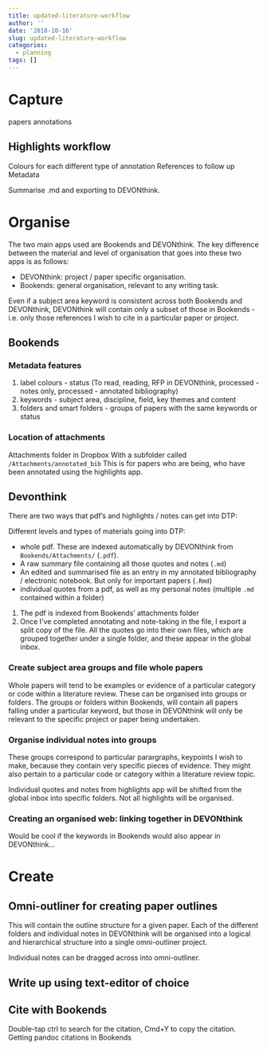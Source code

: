 ```yaml
---
title: updated-literature-workflow
author: ''
date: '2018-10-16'
slug: updated-literature-workflow
categories:
  - planning
tags: []
---
```


# Capture

papers
annotations

## Highlights workflow

Colours for each different type of annotation
References to follow up
Metadata

Summarise .md and exporting to DEVONthink.

# Organise

The two main apps used are Bookends and DEVONthink. The key difference between the material and level of organisation that goes into these two apps is as follows:

- DEVONthink: project / paper specific organisation.
- Bookends: general organisation, relevant to any writing task. 

Even if a subject area keyword is consistent across both Bookends and DEVONthink, DEVONthink will contain only a subset of those in Bookends - i.e. only those references I wish to cite in a particular paper or project.

## Bookends

### Metadata features

1. label colours - status (To read, reading, RFP in DEVONthink, processed - notes only, processed - annotated bibliography)
2. keywords - subject area, discipline, field, key themes and content
3. folders and smart folders - groups of papers with the same keywords or status

### Location of attachments

Attachments folder in Dropbox
With a subfolder called `/Attachments/annotated_bib` This is for papers who are being, who have been annotated using the highlights app.

## Devonthink

There are two ways that pdf's and highlights / notes can get into DTP:

Different levels and types of materials going into DTP:

- whole pdf. These are indexed automatically by DEVONthink from  `Bookends/Attachments/` (`.pdf`).
- A raw summary file containing all those quotes and notes (`.md`)
- An edited and summarised file as an entry in my annotated bibliography / electronic notebook. But only for important papers (`.Rmd`)
- individual quotes from a pdf, as well as my personal notes (multiple `.md` contained within a folder)


1. The pdf is indexed from Bookends' attachments folder
2. Once I've completed annotating and note-taking in the file, I export a split copy of the file. All the quotes go into their own files, which are grouped together under a single folder, and these appear in the global inbox.

### Create subject area groups and file whole papers

Whole papers will tend to be examples or evidence of a particular category or code within a literature review. These can be organised into groups or folders. The groups or folders within Bookends, will contain all papers falling under a particular keyword, but those in DEVONthink will only be relevant to the specific project or paper being undertaken.

### Organise individual notes into groups

These groups correspond to particular parargraphs, keypoints I wish to make, because they contain very specific pieces of evidence. They might also pertain to a particular code or category within a literature review topic.

Individual quotes and notes from highlights app will be shifted from the global inbox into specific folders. Not all highlights will be organised.


### Creating an organised web: linking together in DEVONthink

Would be cool if the keywords in Bookends would also appear in DEVONthink...

# Create

## Omni-outliner for creating paper outlines

This will contain the outline structure for a given paper. Each of the different folders and individual notes in DEVONthink will be organised into a logical and hierarchical structure into a single omni-outliner project.

Individual notes can be dragged across into omni-outliner.

## Write up using text-editor of choice

## Cite with Bookends

Double-tap ctrl to search for the citation, Cmd+Y to copy the citation.
Getting pandoc citations in Bookends
